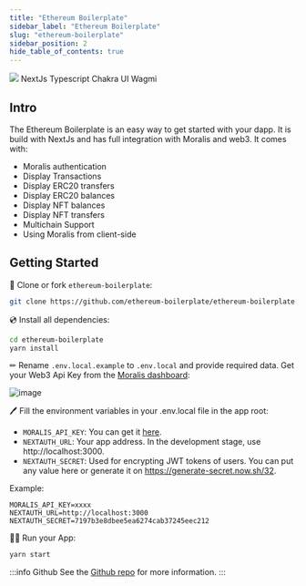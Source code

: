 ```yaml
---
title: "Ethereum Boilerplate"
sidebar_label: "Ethereum Boilerplate"
slug: "ethereum-boilerplate"
sidebar_position: 2
hide_table_of_contents: true
---
```



<Row>
  <Col span={8}>
    <img src="https://user-images.githubusercontent.com/78314301/186810447-fa66cd80-5bbb-4e41-b29f-862c8cc67d43.gif" />
  </Col>
  <Col span={4}>
    <BadgeList>
      <BadgeListItem color="secondary">NextJs</BadgeListItem>
      <BadgeListItem color="secondary">Typescript</BadgeListItem>
      <BadgeListItem color="secondary">Chakra UI</BadgeListItem>
      <BadgeListItem color="secondary">Wagmi</BadgeListItem>
    </BadgeList>
    <DisplayLink
      label="Live demo"
      href="https://eth-boilerplate.vercel.app/"
      emoji="🚀"
    />
    <GithubDisplayLink
      label="Source code"
      href="https://github.com/ethereum-boilerplate/ethereum-boilerplate"
    />
  </Col>
</Row>

## Intro

The Ethereum Boilerplate is an easy way to get started with your dapp. It is build with NextJs and has full integration with Moralis and web3. It comes with:

- Moralis authentication
- Display Transactions
- Display ERC20 transfers
- Display ERC20 balances
- Display NFT balances
- Display NFT transfers
- Multichain Support
- Using Moralis from client-side

## Getting Started

📄 Clone or fork `ethereum-boilerplate`:

```sh
git clone https://github.com/ethereum-boilerplate/ethereum-boilerplate.git
```

💿 Install all dependencies:

```sh
cd ethereum-boilerplate
yarn install
```

✏ Rename `.env.local.example` to `.env.local` and provide required data. Get your Web3 Api Key from the [Moralis dashboard](https://admin.moralis.io/):

![image](https://user-images.githubusercontent.com/78314301/186810270-7c365d43-ebb8-4546-a383-32983fbacef9.png)

🖊️ Fill the environment variables in your .env.local file in the app root:

- `MORALIS_API_KEY`: You can get it [here](https://admin.moralis.io/account/profile).
- `NEXTAUTH_URL`: Your app address. In the development stage, use http://localhost:3000.
- `NEXTAUTH_SECRET`: Used for encrypting JWT tokens of users. You can put any value here or generate it on https://generate-secret.now.sh/32.

Example:

```
MORALIS_API_KEY=xxxx
NEXTAUTH_URL=http://localhost:3000
NEXTAUTH_SECRET=7197b3e8dbee5ea6274cab37245eec212
```

🚴‍♂️ Run your App:

```sh
yarn start
```

:::info Github
See the [Github repo](https://github.com/ethereum-boilerplate/ethereum-boilerplate) for more information.
:::

